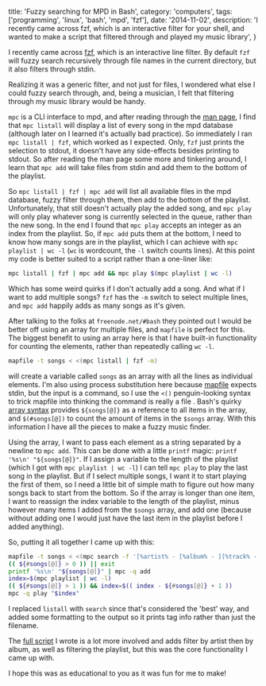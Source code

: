 
  title: 'Fuzzy searching for MPD in Bash',
  category: 'computers',
  tags: ['programming', 'linux', 'bash', 'mpd', 'fzf'],
  date: '2014-11-02',
  description:
    'I recently came across fzf, which is an interactive filter for your shell, and wanted to make a script that filtered through and played my music library',
}


I recently came across [fzf](https://github.com/junegunn/fzf), which is an interactive line filter. By default `fzf` will fuzzy search recursively through file names in the current directory, but it also filters through stdin.

Realizing it was a generic filter, and not just for files, I wondered what else I could fuzzy search through, and, being a musician, I felt that filtering through my music library would be handy.

`mpc` is a CLI interface to mpd, and after reading through the [man page](<http://man.cx/mpc(1)>), I find that `mpc listall` will display a list of every song in the mpd database (although later on I learned it's actually bad practice). So immediately I ran `mpc listall | fzf`, which worked as I expected. Only, `fzf` just prints the selection to stdout, it doesn't have any side-effects besides printing to stdout. So after reading the man page some more and tinkering around, I learn that `mpc add` will take files from stdin and add them to the bottom of the playlist.

So `mpc listall | fzf | mpc add` will list all available files in the mpd database, fuzzy filter through them, then add to the bottom of the playlist. Unfortunately, that still doesn't actually play the added song, and `mpc play` will only play whatever song is currently selected in the queue, rather than the new song. In the end I found that `mpc play` accepts an integer as an index from the playlist. So, if `mpc add` puts them at the bottom, I need to know how many songs are in the playlist, which I can achieve with `mpc playlist | wc -l` (`wc` is wordcount, the `-l` switch counts lines). At this point my code is better suited to a script rather than a one-liner like:

```bash
mpc listall | fzf | mpc add && mpc play $(mpc playlist | wc -l)
```

Which has some weird quirks if I don't actually add a song. And what if I want to add multiple songs? `fzf` has the `-m` switch to select multiple lines, and `mpc add` happily adds as many songs as it's given.

After talking to the folks at `freenode.net/#bash` they pointed out I would be better off using an array for multiple files, and `mapfile` is perfect for this. The biggest benefit to using an array here is that I have built-in functionality for counting the elements, rather than repeatedly calling `wc -l`.

```bash
mapfile -t songs < <(mpc listall | fzf -m)
```

will create a variable called `songs` as an array with all the lines as individual elements. I'm also using process substitution here because [mapfile](http://wiki.bash-hackers.org/commands/builtin/mapfile) expects stdin, but the input is a command, so I use the `<()` penguin-looking syntax to trick mapfile into thinking the command is really a file . Bash's quirky [array syntax](http://wiki.bash-hackers.org/syntax/arrays) provides `${songs[@]}` as a reference to all items in the array, and `$(#songs[@])` to count the amount of items in the `$songs` array. With this information I have all the pieces to make a fuzzy music finder.

Using the array, I want to pass each element as a string separated by a newline to `mpc add`. This can be done with a little `printf` magic: `printf '%s\n' "${songs[@]}"`. If I assign a variable to the length of the playlist (which I got with `mpc playlist | wc -l`) I can tell `mpc play` to play the last song in the playlist. But if I select multiple songs, I want it to start playing the first of them, so I need a little bit of simple math to figure out how many songs back to start from the bottom. So if the array is longer than one item, I want to reassign the index variable to the length of the playlist, minus however many items I added from the `$songs` array, and add one (because without adding one I would just have the last item in the playlist before I added anything).

So, putting it all together I came up with this:

```bash
mapfile -t songs < <(mpc search -f '[%artist% - [%album% - ][%track% - ][%title%]]|%file%' filename '' | fzf -m)
(( ${#songs[@]} > 0 )) || exit
printf '%s\n' "${songs[@]}" | mpc -q add
index=$(mpc playlist | wc -l)
(( ${#songs[@]} > 1 )) && index=$(( index - ${#songs[@]} + 1 ))
mpc -q play "$index"
```

I replaced `listall` with `search` since that's considered the 'best' way, and added some formatting to the output so it prints tag info rather than just the filename.

The [full script](https://github.com/DanielFGray/fzf-scripts/blob/master/fzmp) I wrote is a lot more involved and adds filter by artist then by album, as well as filtering the playlist, but this was the core functionality I came up with.

I hope this was as educational to you as it was fun for me to make!
